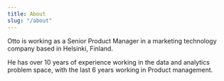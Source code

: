 ```yaml
---
title: About
slug: "/about"
---
```


Otto is working as a Senior Product Manager in a marketing technology company based in Helsinki, Finland.

He has over 10 years of experience working in the data and analytics problem space, with the last 6 years working in Product management.